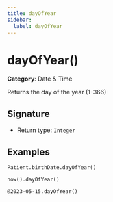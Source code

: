```yaml
---
title: dayOfYear
sidebar:
  label: dayOfYear
---
```


# dayOfYear()

**Category**: Date & Time

Returns the day of the year (1-366)

## Signature

- Return type: `Integer`

## Examples

```fhirpath
Patient.birthDate.dayOfYear()
```

```fhirpath
now().dayOfYear()
```

```fhirpath
@2023-05-15.dayOfYear()
```


